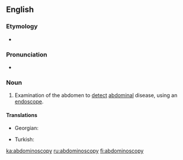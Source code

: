 ==English==

===Etymology===
* {{confix|abdomino|scopy}}

===Pronunciation===
* {{a|US}} {{IPA|/æbˌdɑm.ɪnˈɑs.kə.pi/}}

===Noun===
{{en-noun|-}}

# {{context|medicine|lang=en}} Examination of the abdomen to [[detect]] [[abdominal]] disease, using an [[endoscope]].

====Translations====
{{trans-top|Abdominoscopy}}
* Georgian: {{t+|ka|აბდომინოსკოპია|tr=abdominoskopia|sc=Geor}}
{{trans-mid}}
* Turkish: {{t|tr|abdominoskopi}}
{{trans-bottom}}

[[ka:abdominoscopy]]
[[ru:abdominoscopy]]
[[fi:abdominoscopy]]